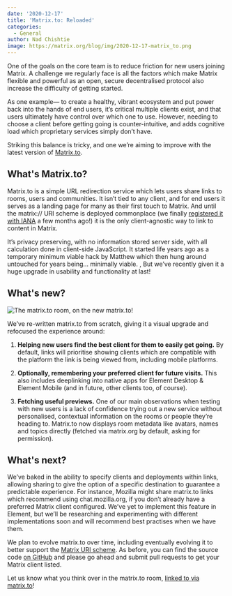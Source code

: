 ```yaml
---
date: '2020-12-17'
title: 'Matrix.to: Reloaded'
categories:
  - General
author: Nad Chishtie
image: https://matrix.org/blog/img/2020-12-17-matrix_to.png
---
```


One of the goals on the core team is to reduce friction for new users joining Matrix. A challenge we regularly face is all the factors which make Matrix flexible and powerful as an open, secure decentralised protocol also increase the difficulty of getting started.

As one example— to create a healthy, vibrant ecosystem and put power back into the hands of end users, it’s critical multiple clients exist, and that users ultimately have control over which one to use. However, needing to choose a client before getting going is counter-intuitive, and adds cognitive load which proprietary services simply don’t have.

Striking this balance is tricky, and one we’re aiming to improve with the latest version of [Matrix.to](www.matrix.to).

## What's Matrix.to?

Matrix.to is a simple URL redirection service which lets users share links to rooms, users and communities. It isn’t tied to any client, and for end users it serves as a landing page for many as their first touch to Matrix. And until the matrix:// URI scheme is deployed commonplace (we finally [registered it with IANA](https://www.iana.org/assignments/uri-schemes/prov/matrix) a few months ago!) it is the only client-agnostic way to link to content in Matrix.

It’s privacy preserving, with no information stored server side, with all calculation done in client-side JavaScript. It started life years ago as a temporary minimum viable hack by Matthew which then hung around untouched for years being… minimally viable. , But we’ve recently given it a huge upgrade in usability and functionality at last!

## What's new?

![The matrix.to room, on the new matrix.to!](https://matrix.org/blog/img/2020-12-17-matrix_to.png)

We’ve re-written matrix.to from scratch, giving it a visual upgrade and refocused the experience around:

1. **Helping new users find the best client for them to easily get going.** By default, links will prioritise showing clients which are compatible with the platform the link is being viewed from, including mobile platforms.

2. **Optionally, remembering your preferred client for future visits.** This also includes deeplinking into native apps for Element Desktop & Element Mobile (and in future, other clients too, of course).

3. **Fetching useful previews.** One of our main observations when testing with new users is a lack of confidence trying out a new service without personalised, contextual information on the rooms or people they’re heading to. Matrix.to now displays room metadata like avatars, names and topics directly (fetched via matrix.org by default, asking for permission).

## What's next?

We’ve baked in the ability to specify clients and deployments within links, allowing sharing to give the option of a specific destination to guarantee a predictable experience. For instance, Mozilla might share matrix.to links which recommend using chat.mozilla.org, if you don’t already have a preferred Matrix client configured. We’ve yet to implement this feature in Element, but we’ll be researching and experimenting with different implementations soon and will recommend best practises when we have them.

We plan to evolve matrix.to over time, including eventually evolving it to better support the [Matrix URI scheme](https://github.com/matrix-org/matrix-doc/pull/2312). As before, you can find the source code [on GitHub](https://github.com/matrix-org/matrix.to) and please go ahead and submit pull requests to get your Matrix client listed.

Let us know what you think over in the matrix.to room, [linked to via matrix.to](https://matrix.to/#/#matrix.to:matrix.org)!